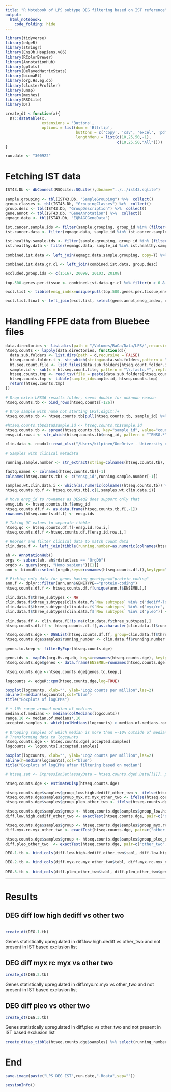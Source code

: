 ```yaml
---
title: "R Notebook of LPS subtype DEG filtering based on IST reference"
output:
  html_notebook:
    code_folding: hide
---
```


```r
library(tidyverse)
library(edgeR)
library(stringr)
library(EnsDb.Hsapiens.v86)
library(RColorBrewer)
library(AnnotationHub)
library(gplots)
library(DelayedMatrixStats)
library(biomaRt)
library(org.Hs.eg.db)
library(clusterProfiler)
library(umap)
library(meshes)
library(RSQLite)
library(DT)
```

```r
create_dt < function(x){
  DT::datatable(x,
                extensions = 'Buttons',
                options = list(dom = 'Blfrtip',
                               buttons = c('copy', 'csv', 'excel', 'pdf'),
                               lengthMenu = list(c(10,25,50,-1),
                                                 c(10,25,50,"All"))))
}
```

```r
run.date <- "300922"
```

# Fetching IST data

```r
IST43.Db <- dbConnect(RSQLite::SQLite(),dbname="../../ist43.sqlite")
```

```r
sample.grouping <- tbl(IST43.Db, "SampleGrouping") %>%  collect()
group.classes <- tbl(IST43.Db, "GroupingClasses") %>%  collect()
group.desc <- tbl(IST43.Db, "GroupDescription") %>%  collect()
gene.annot <- tbl(IST43.Db, "GeneAnnotation") %>%  collect()
eqmagc.data <- tbl(IST43.Db, "EQMAGCGeneData")

ist.cancer.sample.ids <- filter(sample.grouping, group_id %in% (filter(group.desc, grouping_class==20) %>% pull(group_id))) %>% pull(sample_id)
ist.cancer.data <- filter(eqmagc.data, sample_id %in% ist.cancer.sample.ids) %>% collect() 

ist.healthy.sample.ids <- filter(sample.grouping, group_id %in% (filter(group.desc, grouping_class==15) %>% pull(group_id))) %>% pull(sample_id)
ist.healthy.data <- filter(eqmagc.data, sample_id %in% ist.healthy.sample.ids) %>% collect()                        

combined.ist.data <- left_join(eqmagc.data,sample.grouping, copy=T) %>% left_join(y=group.desc, copy=T) %>% filter(grouping_class==20 | grouping_class==15) %>% group_by(group_id, ensg_index) %>% summarise(mean.xpression = mean(xpression, na.rm = TRUE), n=n()) %>% collect() #%>% show_query()

combined.ist.data.gr.cl <- left_join(combined.ist.data, group.desc)
```

```r
excluded.group.ids <- c(15167, 20099, 20103, 20108)

top.500.genes.per.tissue <- combined.ist.data.gr.cl %>% filter(n > 6 & !(group_id %in% excluded.group.ids)) %>% group_by(group_id) %>% top_n(500, mean.xpression)

excl.list <- tibble(ensg_index=unique(pull(top.500.genes.per.tissue,ensg_index)))

excl.list.final <- left_join(excl.list, select(gene.annot,ensg_index, ensg_id, display_id)) %>% distinct()
```

# Handling FFPE data from Bluebee files

```r
data.directories <- list.dirs(path = "/Volumes/RaCa/Data/LPS/",recursive = FALSE)
htseq.counts <- lapply(data.directories, function(d){
  data.sub.folders <- list.dirs(path = d,recursive = FALSE)
  htseq.count.folder.i <- str_which(string=data.sub.folders,pattern = "htseq-count.*")
  ht.seq.count.file <- list.files(data.sub.folders[htseq.count.folder.i])
  sample.id <- sub(x = ht.seq.count.file, pattern = "\\.fastq.*", replacement = "")
  htseq.counts.tmp <- read_tsv(file = paste(data.sub.folders[htseq.count.folder.i],ht.seq.count.file,sep="/"), col_names = c("ensg_id","count"), show_col_types = FALSE)
  htseq.counts.tmp <- tibble(sample_id=sample.id, htseq.counts.tmp)
  return(htseq.counts.tmp)
})

# Drop extra LPS36 results folder, seems double for unknown reason
htseq.counts.tb <- bind_rows(htseq.counts[-126])

# Drop sample with name not starting LPS[:digit:]+
htseq.counts.tb <- htseq.counts.tb[pull(htseq.counts.tb, sample_id) %>% str_detect(pattern="^LPS[:digit:]+"),]

#htseq.counts.tb$data$sample.id <- htseq.counts.tb$sample.id
htseq.counts.tb <- spread(htseq.counts.tb, key="sample_id", value="count")
ensg.id.row.i <- str_which(htseq.counts.tb$ensg_id, pattern = "^ENSG.*")
```

```r
clin.data <- readxl::read_xlsx("/Users/kilpinen/OneDrive - University of Helsinki/Harri/Liposarcoma/LPS_Masterfile_Samille.xlsx", sheet = "Sheet1", col_names = TRUE)
```

```r
# Samples with clinical metadata

running.sample.number <- str_extract(string=colnames(htseq.counts.tb), pattern="LPS[:digit:]+") %>% str_remove(pattern="^[:alpha:]+")

fastq.names <- colnames(htseq.counts.tb)[-1]
colnames(htseq.counts.tb) <- c("ensg_id",running.sample.number[-1])

samples.wt.clin.data.i <- which(as.numeric(colnames(htseq.counts.tb)) %in% clin.data$`Juokseva #`)
htseq.counts.tb.f <- htseq.counts.tb[,c(1,samples.wt.clin.data.i)]

# Move ensg_id to rownames as DESeq2 does support only that
ensg.ids <- htseq.counts.tb.f$ensg_id
htseq.counts.df.f <- as.data.frame(htseq.counts.tb.f[,-1])
rownames(htseq.counts.df.f) <- ensg.ids

# Taking QC values to separate tibble
htseq.qc <- htseq.counts.df.f[-ensg.id.row.i,]
htseq.counts.df.f <-htseq.counts.df.f[ensg.id.row.i,]

# Reorder and filter clinical data to match count data
clin.data.f <- left_join(tibble(running.number=as.numeric(colnames(htseq.counts.tb.f)[-1])), clin.data, by=c(running.number="Juokseva #"))

```

```r
ah <- AnnotationHub()
orgs <- subset(ah, ah$rdataclass == "OrgDb")
orgdb <- query(orgs, "Homo sapiens")[[1]]
ann <- biomaRt::select(orgdb,keys=rownames(htseq.counts.df.f),keytype="ENSEMBL", columns=c("SYMBOL","GENETYPE","GENENAME"))

# Picking only data for genes having genetype=="protein-coding"
ann.f <- dplyr::filter(ann,ann$GENETYPE=="protein-coding")
htseq.counts.df.f <- htseq.counts.df.f[unique(ann.f$ENSEMBL),]
```

```r
clin.data.f$three_subtypes <- NA
clin.data.f$three_subtypes[clin.data.f$`New subtypes` %in% c("dediff-low", "dediff-high")] <- "low-high-dediff"
clin.data.f$three_subtypes[clin.data.f$`New subtypes` %in% c("myx/rc", "myx")] <- "myx/rc-myx"
clin.data.f$three_subtypes[clin.data.f$`New subtypes` %in% c("pleo")] <- "pleo"

clin.data.ff <- clin.data.f[!is.na(clin.data.f$three_subtypes),]
htseq.counts.df.ff <- htseq.counts.df.f[,as.character(clin.data.ff$running.number)]

htseq.counts.dge <- DGEList(htseq.counts.df.ff, group=clin.data.ff$three_subtypes)
htseq.counts.dge$samples$running_number <- clin.data.ff$running.number
```

```r
genes.to.keep <- filterByExpr(htseq.counts.dge)
```

```r
gene.ids <- mapIds(org.Hs.eg.db, keys=rownames(htseq.counts.dge), keytype="ENSEMBL", column="SYMBOL")
htseq.counts.dge$genes <- data.frame(ENSEMBL=rownames(htseq.counts.dge), SYMBOL=gene.ids)
```

```r
htseq.counts.dge <-htseq.counts.dge[genes.to.keep,]
```

```r
logcounts <- edgeR::cpm(htseq.counts.dge,log=TRUE)
```

```r
boxplot(logcounts, xlab="", ylab="Log2 counts per million",las=2)
abline(h=median(logcounts),col="blue")
title("Boxplots of logCPMs")
```

```r
# +-10% range around median of medians
median.of.medians <- median(colMedians(logcounts))
range.10 <- median.of.medians*.10
accepted.samples <- which(colMedians(logcounts) > median.of.medians-range.10 & colMedians(logcounts) < median.of.medians+range.10)
```

```r
# Dropping samples of which median is more than +-10% outside of median of medians
# Transforming data to logcounts
htseq.counts.dge <- htseq.counts.dge[,accepted.samples]
logcounts <- logcounts[,accepted.samples]
```

```r
boxplot(logcounts, xlab="", ylab="Log2 counts per million",las=2)
abline(h=median(logcounts),col="blue")
title("Boxplots of logCPMs after filtering based on median")
```

```r
# htseq.set <- ExpressionSet(assayData = htseq.counts.dge@.Data[[1]], phenoData = AnnotatedDataFrame(data.frame(colnames(htseq.counts.dge@.Data[[1]]),htseq.counts.dge@.Data[[2]])))
```

```r
htseq.counts.dge <- estimateDisp(htseq.counts.dge)

htseq.counts.dge$samples$group_low.high.dediff_other_two <- ifelse(htseq.counts.dge$samples$group=="low-high-dediff","low-high-dediff","other_two")
htseq.counts.dge$samples$group_myx.rc.myx_other_two <- ifelse(htseq.counts.dge$samples$group=="myx/rc-myx","myx/rc-myx","other_two")
htseq.counts.dge$samples$group_pleo_other_two <- ifelse(htseq.counts.dge$samples$group=="pleo","pleo","other_two")

htseq.counts.dge$samples$group <- htseq.counts.dge$samples$group_low.high.dediff_other_two 
diff.low.high.dediff_other_two <- exactTest(htseq.counts.dge, pair=c("other_two","low-high-dediff"))

htseq.counts.dge$samples$group <- htseq.counts.dge$samples$group_myx.rc.myx_other_two 
diff.myx.rc.myx_other_two <- exactTest(htseq.counts.dge, pair=c("other_two","myx/rc-myx"))

htseq.counts.dge$samples$group <- htseq.counts.dge$samples$group_pleo_other_two 
diff.pleo_other_two  <- exactTest(htseq.counts.dge, pair=c("other_two","pleo"))
```

```r
DEG.1.tb <- bind_cols(diff.low.high.dediff_other_two$tabl, diff.low.high.dediff_other_two$genes) %>% as_tibble() %>% filter(!(ENSEMBL %in% pull(excl.list.final, ensg_id)) & logFC > 1.5 & PValue < 0.05) %>% arrange(desc(logFC))

DEG.2.tb <- bind_cols(diff.myx.rc.myx_other_two$tabl, diff.myx.rc.myx_other_two$genes) %>% as_tibble() %>% filter(!(ENSEMBL %in% pull(excl.list.final, ensg_id)) & logFC > 1.5 & PValue < 0.05) %>% arrange(desc(logFC))
  
DEG.3.tb <- bind_cols(diff.pleo_other_two$tabl, diff.pleo_other_two$genes) %>% as_tibble() %>% filter(!(ENSEMBL %in% pull(excl.list.final, ensg_id)) & logFC > 1.5 & PValue < 0.05) %>% arrange(desc(logFC))
```


--------

# Results {.tabset}


## DEG diff low high dediff vs other two
```r
```

```r
create_dt(DEG.1.tb)
```

Genes statistically upregulated in diff.low.high.dediff vs other_two and not present in IST based exclusion list


## DEG diff myx rc myx vs other two

```r
create_dt(DEG.2.tb)
```

Genes statistically upregulated in diff.myx.rc.myx vs other_two and not present in IST based exclusion list

## DEG diff pleo vs other two

```r
create_dt(DEG.3.tb)
```

Genes statistically upregulated in diff.pleo vs other_two and not present in IST based exclusion list

```r
create_dt(as_tibble(htseq.counts.dge$samples) %>% select(running_number, group_low.high.dediff_other_two, group_myx.rc.myx_other_two, group_pleo_other_two))
```



# End

```r
save.image(paste("LPS_DEG_IST",run.date,".Rdata",sep=""))
```

```r
sessionInfo()
```

